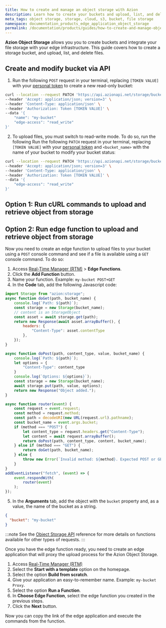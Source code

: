 ```yaml
---
title: How to create and manage an object storage with Azion
description: Learn how to create your buckets and upload, list, and delete files in your boject storage.
meta_tags: object storage, storage, cloud, s3, bucket, file storage
namespace: documentation_products_edge_application_object_storage
permalink: /documentation/products/guides/how-to-create-and-manage-object-storage/
---
```


**Azion Object Storage** allows you you to create buckets and integrate your file storage with your edge infrastructure. This guide covers how to create a storage bucket, and upload, list, and delete files.

## Create and modify bucket via API

1. Run the following `POST` request in your terminal, replacing `[TOKEN VALUE]` with your [personal token](/en/documentation/products/guides/personal-tokens/) to create a new read-only bucket:

```bash
curl --location --request PATCH 'https://api.azionapi.net/storage/buckets' \
--header 'Accept: application/json; version=3' \
--header 'Content-Type: application/json' \
--header 'Authorization: Token [TOKEN VALUE]' \
--data '{
    "name": "my-bucket"
    "edge-access": "read_write"
}'
```

2. To upload files, you must switch to read-write mode. To do so, run the following Run the following `PATCH` request in your terminal, replacing `[TOKEN VALUE]` with your [personal token](/en/documentation/products/guides/personal-tokens/) and `<bucket_name>` with the name of your bucket to modify your bucket status:

```bash
curl --location --request PATCH 'https://api.azionapi.net/storage/buckets/<bucket_name>' \
--header 'Accept: application/json; version=3' \
--header 'Content-Type: application/json' \
--header 'Authorization: Token [TOKEN VALUE]' \
--data '{
    "edge-access": "read_write"
}'
```

## Option 1: Run cURL commands to upload and retrieve object from storage



## Option 2: Run edge function to upload and retrieve object from storage

Now you need to create an edge function to upload files to your bucket using a `POST` console command and see if a file is available using a `GET` console command. To do so:

1. Access [Real-Time Manager (RTM)](https://manager.azion.com/) > **Edge Functions**.
2. Click the **Add Function** button.
3. Name your function. Example: `my-bucket POST+GET`
4. In the **Code** tab, add the following Javascript code: 

```js
import Storage from "azion:storage";
async function doGet(path, bucket_name) {
    console.log(`Path: ${path}`);
    const storage = new Storage(bucket_name);
    // content is an StorageObject
    const asset = await storage.get(path);
    return new Response(await asset.arrayBuffer(), {
        headers: {
            "Content-Type": asset.contentType
        },
    });
}

async function doPost(path, content_type, value, bucket_name) {
    console.log(`Path: ${path}`);
    let options = {
        "Content-Type": content_type
    }
    console.log(`Options: ${options}`);
    const storage = new Storage(bucket_name);
    await storage.put(path, value, options);
    return new Response("Object added.");
}

async function router(event) {
    const request = event.request;
    const method = request.method;
    const path = decodeURI(new URL(request.url).pathname);
    const bucket_name = event.args.bucket;
    if (method === "POST") {
        let content_type = request.headers.get("Content-Type");
        let content = await request.arrayBuffer();
        return doPost(path, content_type, content, bucket_name);
    } else if (method === "GET") {
        return doGet(path, bucket_name);
    } else {
        throw new Error(`Invalid method: ${method}. Expected POST or GET.`);
    }
}
addEventListener("fetch", (event) => {
    event.respondWith(
        router(event)
    );
});
```

5. In the **Arguments** tab, add the object with the `bucket` property and, as a value, the name of the bucket as a string.

```json
{
  "bucket": "my-bucket"
}
```

:::note
See the [Object Storage API](/en/documentation/devtools/runtime/api-reference/storage/) reference for more details on functions available for other types of requests.
:::

Once you have the edge function ready, you need to create an edge application that will proxy the upload process for the Azion Object Storage.

1. Access [Real-Time Manager (RTM)](https://manager.azion.com/) 
2. Select the **Start with a template** option on the homepage.
3. Select the option **Build from scratch**.
4. Give your application an easy-to-remember name. Example: `my-bucket Proxy`.
5. Select the option **Run a Function**.
6. In **Choose Edge Function**, select the edge function you created in the previous steps.
7. Click the **Next** button.

Now you can copy the link of the edge application and execute the commands from the function.
